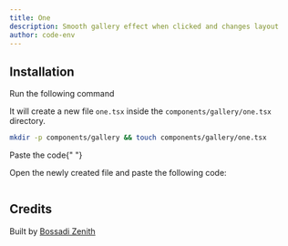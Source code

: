 ```yaml
---
title: One
description: Smooth gallery effect when clicked and changes layout
author: code-env
---
```


<ComponentPreview name="one-gallery" height={400} />

## Installation

<Steps>

<Step>Run the following command</Step>

It will create a new file `one.tsx` inside the `components/gallery/one.tsx` directory.

```bash
mkdir -p components/gallery && touch components/gallery/one.tsx
```

<Step>Paste the code</Step>{" "}

Open the newly created file and paste the following code:

```jsx file=<rootDir>/fg/gallery/one.tsx

```

</Steps>

## Credits

Built by [Bossadi Zenith](https://github.com/code-env)
